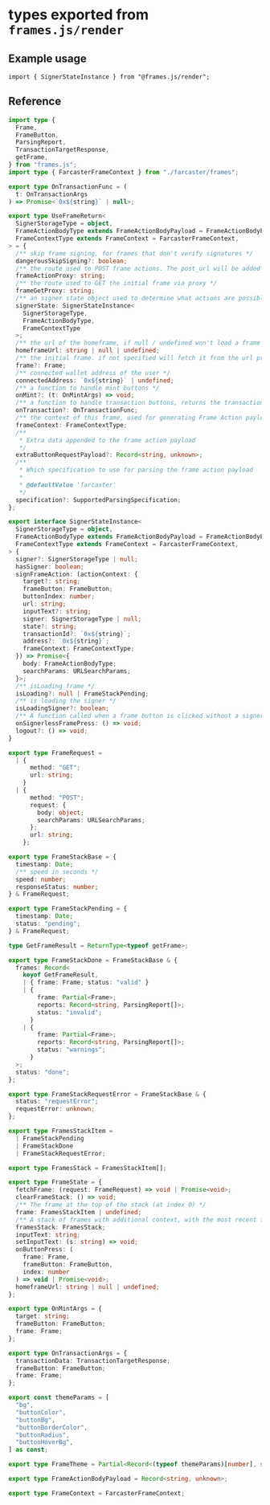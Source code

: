 # types exported from `frames.js/render`

## Example usage

```tsx
import { SignerStateInstance } from "@frames.js/render";
```

## Reference

```ts [frames.js/render/types.ts]
import type {
  Frame,
  FrameButton,
  ParsingReport,
  TransactionTargetResponse,
  getFrame,
} from "frames.js";
import type { FarcasterFrameContext } from "./farcaster/frames";

export type OnTransactionFunc = (
  t: OnTransactionArgs
) => Promise<`0x${string}` | null>;

export type UseFrameReturn<
  SignerStorageType = object,
  FrameActionBodyType extends FrameActionBodyPayload = FrameActionBodyPayload,
  FrameContextType extends FrameContext = FarcasterFrameContext,
> = {
  /** skip frame signing, for frames that don't verify signatures */
  dangerousSkipSigning?: boolean;
  /** the route used to POST frame actions. The post_url will be added as a the `url` query parameter */
  frameActionProxy: string;
  /** the route used to GET the initial frame via proxy */
  frameGetProxy: string;
  /** an signer state object used to determine what actions are possible */
  signerState: SignerStateInstance<
    SignerStorageType,
    FrameActionBodyType,
    FrameContextType
  >;
  /** the url of the homeframe, if null / undefined won't load a frame */
  homeframeUrl: string | null | undefined;
  /** the initial frame. if not specified will fetch it from the url prop */
  frame?: Frame;
  /** connected wallet address of the user */
  connectedAddress: `0x${string}` | undefined;
  /** a function to handle mint buttons */
  onMint?: (t: OnMintArgs) => void;
  /** a function to handle transaction buttons, returns the transaction hash or null */
  onTransaction?: OnTransactionFunc;
  /** the context of this frame, used for generating Frame Action payloads */
  frameContext: FrameContextType;
  /**
   * Extra data appended to the frame action payload
   */
  extraButtonRequestPayload?: Record<string, unknown>;
  /**
   * Which specification to use for parsing the frame action payload
   *
   * @defaultValue 'farcaster'
   */
  specification?: SupportedParsingSpecification;
};

export interface SignerStateInstance<
  SignerStorageType = object,
  FrameActionBodyType extends FrameActionBodyPayload = FrameActionBodyPayload,
  FrameContextType extends FrameContext = FarcasterFrameContext,
> {
  signer?: SignerStorageType | null;
  hasSigner: boolean;
  signFrameAction: (actionContext: {
    target?: string;
    frameButton: FrameButton;
    buttonIndex: number;
    url: string;
    inputText?: string;
    signer: SignerStorageType | null;
    state?: string;
    transactionId?: `0x${string}`;
    address?: `0x${string}`;
    frameContext: FrameContextType;
  }) => Promise<{
    body: FrameActionBodyType;
    searchParams: URLSearchParams;
  }>;
  /** isLoading frame */
  isLoading?: null | FrameStackPending;
  /** is loading the signer */
  isLoadingSigner?: boolean;
  /** A function called when a frame button is clicked without a signer */
  onSignerlessFramePress: () => void;
  logout?: () => void;
}

export type FrameRequest =
  | {
      method: "GET";
      url: string;
    }
  | {
      method: "POST";
      request: {
        body: object;
        searchParams: URLSearchParams;
      };
      url: string;
    };

export type FrameStackBase = {
  timestamp: Date;
  /** speed in seconds */
  speed: number;
  responseStatus: number;
} & FrameRequest;

export type FrameStackPending = {
  timestamp: Date;
  status: "pending";
} & FrameRequest;

type GetFrameResult = ReturnType<typeof getFrame>;

export type FrameStackDone = FrameStackBase & {
  frames: Record<
    keyof GetFrameResult,
    | { frame: Frame; status: "valid" }
    | {
        frame: Partial<Frame>;
        reports: Record<string, ParsingReport[]>;
        status: "invalid";
      }
    | {
        frame: Partial<Frame>;
        reports: Record<string, ParsingReport[]>;
        status: "warnings";
      }
  >;
  status: "done";
};

export type FrameStackRequestError = FrameStackBase & {
  status: "requestError";
  requestError: unknown;
};

export type FramesStackItem =
  | FrameStackPending
  | FrameStackDone
  | FrameStackRequestError;

export type FramesStack = FramesStackItem[];

export type FrameState = {
  fetchFrame: (request: FrameRequest) => void | Promise<void>;
  clearFrameStack: () => void;
  /** The frame at the top of the stack (at index 0) */
  frame: FramesStackItem | undefined;
  /** A stack of frames with additional context, with the most recent frame at index 0 */
  framesStack: FramesStack;
  inputText: string;
  setInputText: (s: string) => void;
  onButtonPress: (
    frame: Frame,
    frameButton: FrameButton,
    index: number
  ) => void | Promise<void>;
  homeframeUrl: string | null | undefined;
};

export type OnMintArgs = {
  target: string;
  frameButton: FrameButton;
  frame: Frame;
};

export type OnTransactionArgs = {
  transactionData: TransactionTargetResponse;
  frameButton: FrameButton;
  frame: Frame;
};

export const themeParams = [
  "bg",
  "buttonColor",
  "buttonBg",
  "buttonBorderColor",
  "buttonRadius",
  "buttonHoverBg",
] as const;

export type FrameTheme = Partial<Record<(typeof themeParams)[number], string>>;

export type FrameActionBodyPayload = Record<string, unknown>;

export type FrameContext = FarcasterFrameContext;
```
